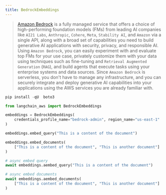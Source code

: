 ```yaml
---
title: BedrockEmbeddings
---
```


>[Amazon Bedrock](https://aws.amazon.com/bedrock/) is a fully managed service that offers a choice of
> high-performing foundation models (FMs) from leading AI companies like `AI21 Labs`, `Anthropic`, `Cohere`,
> `Meta`, `Stability AI`, and `Amazon` via a single API, along with a broad set of capabilities you need to
> build generative AI applications with security, privacy, and responsible AI. Using `Amazon Bedrock`,
> you can easily experiment with and evaluate top FMs for your use case, privately customize them with
> your data using techniques such as fine-tuning and `Retrieval Augmented Generation` (`RAG`), and build
> agents that execute tasks using your enterprise systems and data sources. Since `Amazon Bedrock` is
> serverless, you don't have to manage any infrastructure, and you can securely integrate and deploy
> generative AI capabilities into your applications using the AWS services you are already familiar with.

```python
pip install -qU  boto3
```

```python
from langchain_aws import BedrockEmbeddings

embeddings = BedrockEmbeddings(
    credentials_profile_name="bedrock-admin", region_name="us-east-1"
)
```

```python
embeddings.embed_query("This is a content of the document")
```

```python
embeddings.embed_documents(
    ["This is a content of the document", "This is another document"]
)
```

```python
# async embed query
await embeddings.aembed_query("This is a content of the document")
```

```python
# async embed documents
await embeddings.aembed_documents(
    ["This is a content of the document", "This is another document"]
)
```
